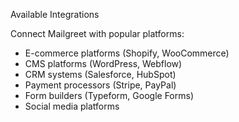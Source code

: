 Available Integrations

Connect Mailgreet with popular platforms:
- E-commerce platforms (Shopify, WooCommerce)
- CMS platforms (WordPress, Webflow)
- CRM systems (Salesforce, HubSpot)
- Payment processors (Stripe, PayPal)
- Form builders (Typeform, Google Forms)
- Social media platforms